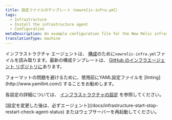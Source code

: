 ```yaml
---
title: 設定ファイルのテンプレート（newrelic-infra.yml）
tags:
  - Infrastructure
  - Install the infrastructure agent
  - Configuration
metaDescription: An example configuration file for the New Relic infrastructure agent.
translationType: machine
---
```


インフラストラクチャ エージェントは、 [構成](/docs/infrastructure/install-configure-infrastructure/configuration/configure-infrastructure-agent)のために`newrelic-infra.yml`ファイルを読み取ります。最新の構成テンプレートは、 [GitHub のインフラエージェント リポジトリに](https://github.com/newrelic/infrastructure-agent/blob/master/assets/examples/infrastructure/newrelic-infra-template.yml.example)あります。

<Callout variant="tip">
  フォーマットの問題を避けるために、使用前にYAML設定ファイルを [linting](http://www.yamllint.com/) することをお勧めします。
</Callout>

各設定の詳細については、 [インフラストラクチャの設定](/docs/infrastructure/install-configure-manage-infrastructure/configuration/infrastructure-configuration-settings) を参照してください。

<Callout variant="important">
  [設定を変更した後は、必ずエージェント](/docs/infrastructure-start-stop-restart-check-agent-status) またはウェブサーバーを再起動してください。
</Callout>
